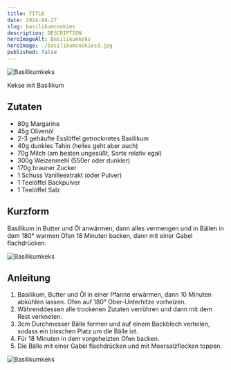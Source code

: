 ```yaml
---
title: TITLE
date: 2024-04-27
slug: basilikumcookies
description: DESCRIPTION
heroImageAlt: Basilikumkeks
heroImage: ./basilikumcookies3.jpg
published: false
---
```


![Basilikumkeks](./basilikumcookies1.jpg)

Kekse mit Basilikum

## Zutaten

* 80g Margarine
* 45g Olivenöl
* 2-3 gehäufte Esslöffel getrocknetes Basilikum
* 40g dunkles Tahin (helles geht aber auch)
* 70g Milch (am besten ungesüßt, Sorte relativ egal)
* 300g Weizenmehl (550er oder dunkler)
* 170g brauner Zucker
* 1 Schuss Vanilleextrakt (oder Pulver)
* 1 Teelöffel Backpulver
* 1 Teelöffel Salz

## Kurzform
Basilikum in Butter und Öl anwärmen, dann alles vermengen und in Bällen in dem 180° warmen Ofen 18 Minuten backen, dann mit einer Gabel flachdrücken.

![Basilikumkeks](./basilikumcookies2.jpg)

## Anleitung

1. Basilikum, Butter und Öl in einer Pfanne erwärmen, dann 10 Minuten abkühlen lassen. Ofen auf 180° Ober-Unterhitze vorheizen.
2. Währenddessen alle trockenen Zutaten verrühren und dann mit dem Rest verkneten.
3. 3cm Durchmesser Bälle formen und auf einem Backblech verteilen, sodass ein bisschen Platz um die Bälle ist.
4. Für 18 Minuten in dem vorgeheizten Ofen backen.
5. Die Bälle mit einer Gabel flachdrücken und mit Meersalzflocken toppen.

![Basilikumkeks](./basilikumcookies3.jpg)